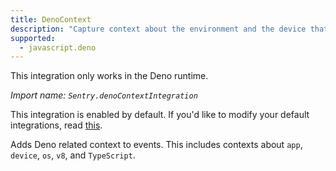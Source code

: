 ```yaml
---
title: DenoContext
description: "Capture context about the environment and the device that the client is running on, and add it to events. (default)"
supported:
  - javascript.deno
---
```


<Alert level="info">

This integration only works in the Deno runtime.

</Alert>

_Import name: `Sentry.denoContextIntegration`_

This integration is enabled by default. If you'd like to modify your default integrations, read [this](./../#modifying-default-integrations).

Adds Deno related context to events. This includes contexts about `app`, `device`, `os`, `v8`, and `TypeScript`.
